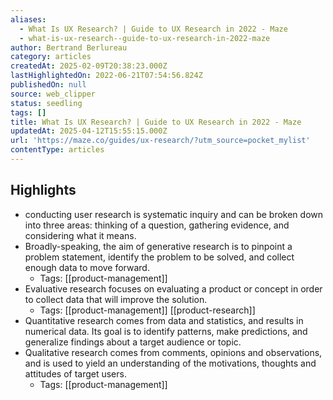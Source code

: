 ```yaml
---
aliases:
  - What Is UX Research? | Guide to UX Research in 2022 - Maze
  - what-is-ux-research--guide-to-ux-research-in-2022-maze
author: Bertrand Berlureau
category: articles
createdAt: 2025-02-09T20:38:23.000Z
lastHighlightedOn: 2022-06-21T07:54:56.824Z
publishedOn: null
source: web_clipper
status: seedling
tags: []
title: What Is UX Research? | Guide to UX Research in 2022 - Maze
updatedAt: 2025-04-12T15:55:15.000Z
url: 'https://maze.co/guides/ux-research/?utm_source=pocket_mylist'
contentType: articles
---
```

## Highlights

- conducting user research is systematic inquiry and can be broken down into three areas: thinking of a question, gathering evidence, and considering what it means.
- Broadly-speaking, the aim of generative research is to pinpoint a problem statement, identify the problem to be solved, and collect enough data to move forward.
    - Tags: [[product-management]]
- Evaluative research focuses on evaluating a product or concept in order to collect data that will improve the solution.
    - Tags: [[product-management]] [[product-research]]
- Quantitative research comes from data and statistics, and results in numerical data. Its goal is to identify patterns, make predictions, and generalize findings about a target audience or topic.
- Qualitative research comes from comments, opinions and observations, and is used to yield an understanding of the motivations, thoughts and attitudes of target users.
    - Tags: [[product-management]]
